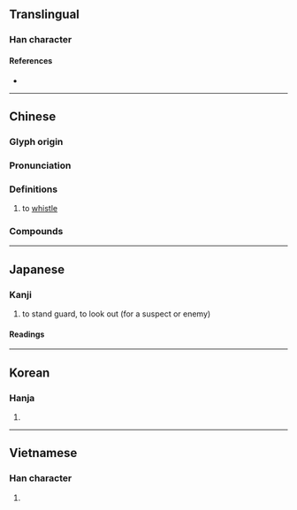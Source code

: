 {{character info/new}}
==Translingual==

===Han character===
{{Han char|rn=30|rad=口|as=07|sn=10|four=69027|canj=RFB|ids=⿰口肖}}

====References====
* {{Han ref|kx=0190.130|dkj=03646|dj=0409.300|hdz=10628.010|uh=54E8|ud=21736|bh=ADEF|bd=44527}}

----

==Chinese==
{{zh-forms}}

===Glyph origin===
{{Han etym}}

===Pronunciation===
{{zh-pron
|m=shào
|m-s=
|c=saau3
|c-t=
|g=
|h=pfs=
|j=
|mb=
|md=
|mn=sàu
|mn-t=
|w=
|x=
|mc=y
|oc=y
|ma=y
|cat=v
}}

===Definitions===
{{zh-hanzi}}

# to [[whistle]]

===Compounds===
{{zh-der|前哨|口哨|吹哨|呼哨|哨兵|哨子|哨戒|哨戒艦|哨所|哨片|哨聲|哨角|崗哨|放哨|暗哨|查哨|步哨|花哨}}

----

==Japanese==

===Kanji===
{{ja-kanji|grade=|rs=口07}}

# to stand guard, to look out (for a suspect or enemy)

====Readings====
{{ja-readings
|goon=しょう<せう
|kanon=しょう<せう, そう<さう
|kun=みはり-}}

----

==Korean==

===Hanja===
{{ko-hanja|hangeul=[[초]], [[소]]|rv=cho, so|mr=ch'o, so}}

# {{defn|lang=ko|sort=口07}}

----

==Vietnamese==

===Han character===
{{vi-hantu|[[tiếu]], [[téo]], [[toé]], [[tiêu]]|rs=口07}}

# {{defn|lang=vi|sort=口07}}